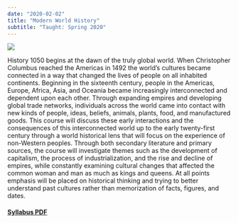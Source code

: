 ```yaml
---
date: "2020-02-02"
title: "Modern World History"
subtitle: "Taught: Spring 2020"
---
```


![](img/California-port.jpg)

History 1050 begins at the dawn of the truly global world. When Christopher Columbus reached the Americas in 1492 the world’s cultures became connected in a way that changed the lives of people on all inhabited continents. Beginning in the sixteenth century, people in the Americas, Europe, Africa, Asia, and Oceania became increasingly interconnected and dependent upon each other. Through expanding empires and developing global trade networks, individuals across the world came into contact with new kinds of people, ideas, beliefs, animals, plants, food, and manufactured goods. This course will discuss these early interactions and the consequences of this interconnected world up to the early twenty-first century through a world historical lens that will focus on the experience of non-Western peoples. Through both secondary literature and primary sources, the course will investigate themes such as the development of capitalism, the process of industrialization, and the rise and decline of empires, while constantly examining cultural changes that affected the common woman and man as much as kings and queens. At all points emphasis will be placed on historical thinking and trying to better understand past cultures rather than memorization of facts, figures, and dates.

#### [Syllabus PDF](syllabus/Sadler-1050-Syllabus-S20.pdf)
